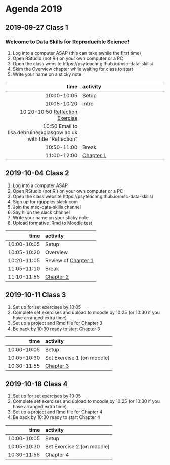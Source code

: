 # Agenda 2019 {#agenda-2019}

## 2019-09-27 Class 1

### Welcome to Data Skills for Reproducible Science!

1. Log into a computer ASAP (this can take awhile the first time)
2. Open RStudio (not R!) on your own computer or a PC
3. Open the class website https://psyteachr.github.io/msc-data-skills/
4. Skim the Overview chapter while waiting for class to start 
5. Write your name on a sticky note

| time | activity |
|-----:|:---------|
| 10:00-10:05 | Setup |
| 10:05-10:20 | Intro |
| 10:20-10:50 [Reflection Exercise](https://psyteachr.github.io/msc-data-skills/exercises/reflection.html) |
| 10:50 Email to lisa.debruine@glasgow.ac.uk  with title "Reflection" |
| 10:50-11:00 | Break |
| 11:00-12:00 | [Chapter 1](#intro) |

## 2019-10-04 Class 2

1. Log into a computer ASAP
2. Open RStudio (not R!) on your own computer or a PC
3. Open the class website https://psyteachr.github.io/msc-data-skills/
4. Sign up for rguppies.slack.com  
5. Join the msc-data-skills channel
6. Say hi on the slack channel 
7. Write your name on your sticky note
8.  Upload formative .Rmd to Moodle test 

| time | activity |
|-----:|:---------|
| 10:00-10:05 | Setup |
| 10:05-10:20 | Overview |
| 10:20-11:05 | Review of [Chapter 1](#intro) |
| 11:05-11:10 | Break |
| 11:10-11:55 | [Chapter 2](#data) |

## 2019-10-11 Class 3

1. Set up for set exercises by 10:05
2. Complete set exercises and upload to moodle by 10:25 (or 10:30 if you have arranged extra time)
3. Set up a project and Rmd file for Chapter 3
4. Be back by 10:30 ready to start Chapter 3

| time | activity |
|-----:|:---------|
| 10:00-10:05 | Setup |
| 10:05-10:30 | Set Exercise 1 (on moodle) |
| 10:30-11:55 | [Chapter 3](#ggplot) |

## 2019-10-18 Class 4

1. Set up for set exercises by 10:05
2. Complete set exercises and upload to moodle by 10:25 (or 10:30 if you have arranged extra time)
3. Set up a project and Rmd file for Chapter 4
4. Be back by 10:30 ready to start Chapter 4

| time | activity |
|-----:|:---------|
| 10:00-10:05 | Setup |
| 10:05-10:30 | Set Exercise 2 (on moodle) |
| 10:30-11:55 | [Chapter 4](#tidyr) |
 